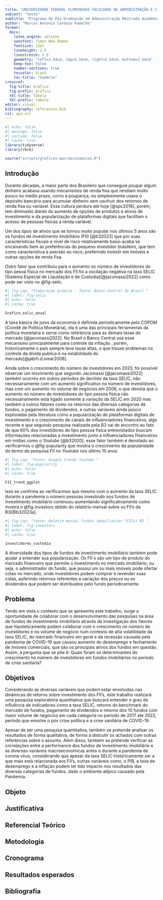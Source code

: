 ```yaml
---
title: "UNIVERSIDADE FEDERAL FLUMINENSE FACULDADE DE ADMINISTRAÇÃO E CIÊNCIAS CONTÁBEIS"
subject: "teste"
subtitle: "Programa de Pós-Graduação em Administração Mestrado Acadêmico em Administração"
author: "Marcus Antonio Cardoso Ramalho"
format:
  docx:
    latex_engine: xelatex
    sansfont: Times New Roman
    fontsize: 12pt
    lineheight: 1.5
    linestretch: 1.5
    geometry: "left=2.54cm, top=2.54cm, right=2.54cm, bottom=2.54cm"
    keep-tex: false
    number-sections: true
    toccolor: black
    toc-title: "Sumário"
crossref:
  fig-title: Gráfico    
  fig-prefix: gráfico
  tbl-title: Tabela     
  tbl-prefix: tabela
editor: visual
bibliography: references.bib
csl: apa.csl
---
```


\newpage

<!-- Muda a cor e o título do sumário na segunda página -->

```{=tex}
\hypersetup{linkcolor=black} 
\renewcommand{\contentsname}{Sumário}
\tableofcontents
\newpage
```
```r
#| echo: false
#| message: false
#| include: false
#| cache: true
library(tidyverse)
library(rbcb)

source("scripts/graficos-macroeconomicos.R")

```

## Introdução

Durante décadas, a maior parte dos Brasileiro que conseguia poupar algum dinheiro acabava usando mecanismos de renda fixa que rendiam muito pouco no médio prazo, como a poupança, ou simplesmente usava o depósito bancário para acumular dinheiro sem usufruir dos retornos de renda fixa ou variável. Essa cultura perdura até hoje [@spc2018], porém, tem diminuído diante do aumento de opções de produtos e ativos de investimento e da popularização de plataformas digitais que facilitam o acesso de pessoas físicas a renda variável.

Um dos tipos de ativos que se tornou muito popular nos últimos 5 anos são os fundos de investimento imobiliário (FII) [@b32023] que por suas características fiscais e nível de risco relativamente baixo acaba se encaixando bem às preferências do pequeno investidor brasileiro, que tem como característica a aversão ao risco, preferindo investir em imóveis e outras opções de renda fixa.

Outro fator que contribuiu para o aumento no número de investidores do tipo pesoa física no mercado dos FII foi a oscilação negativa na taxa SELIC (Sistema Especial de Liquidação e de Custodia)[@jacomassi2022] como pode ser visto no @fig-selic.

```r
#| fig-cap: "Elaboração própria - fonte: Banco Central do Brasil "
#| label: fig-selic
#| echo: false
#| cache: true

Grafico_selic_anual

```

A taxa básica de juros da economia é definida periodicamente pelo COPOM (Comitê de Política Monetária), ela é uma das principais ferramentas da política monetária e serve como referência para as demais taxas do mercado [@jacomassi2022]. No Brasil o Banco Central usa esse mecanismo principalmente para controle da inflação , porém, historicamente o país sempre teve taxas altas, o que trouxe problemas no controle da dívida publica e na estabilidade do mercado[@jabrh.d.omar2008].

Ainda sobre o crescimento do número de investidores em 2020, foi possível observar um movimento que segundo Jacomassi [@jacomassi2022] também ocorreu em outros períodos de declínio da taxa SELIC, não necessariamente com um aumento significativo no número de investidores, mas com um aumento no volume de negócios em 2006, o que denota que o aumento no número de investidores do tipo pessoa física não necessáriamente está ligado somente a variação da SELIC em 2020 mas também a outros fatores como os retornos das diversas categorias de fundos, o pagamento de dividendos, e outras variáveis ainda pouco exploradas pela literatura como a popularização de plataformas digitais de investimento e o crescimento de canais de influenciadores financeiros, algo recente e que segundo pesquisa realizada pela B3 vai de encontro ao fato de que 60% dos investidores do tipo pessoa física entrevistados buscam informações relacionadas a investimento junto a influenciadores financeiros em mídias como o *Youtube* [@b32020], esse fator também é denotado ao verificarmos o @fig-popularity que mostra o crescimento da popularidade do termo de pesquisa FII no Youtube nos último 10 anos*.*

```r
#| fig-cap: "fonte: Google trends Youtube "
#| label: fig-popularity
#| echo: false
#| cache: true

FII_trend_ggplot
```

Isso se confirma ao verificarmos que mesmo com o aumento da taxa SELIC durante a pandemia o número pessoas investindo nos fundos de investimento imobiliário continuou aumentando significativamente como mostra o @fig-investors obtido do relatório mensal sobre os FII's da B3[@b32023a].

```r
#| fig-cap: "fonte: Boletim mensal fundos imobiliários (FIIs) B3 "
#| label: fig-investors
#| echo: false
#| cache: true

investidores_custodia
```

A diversidade dos tipos de fundos de investimento imobiliário também pode ajudar a entender sua popularização. Os FII\`s são um tipo de produto do mercado financeiro que permite o investimento no mercado imobiliário, ou seja, o administrador do fundo, que possui um ou mais imóveis pode ofertar cotas no mercado, onde investidores podem comprar e revender suas cotas, auferindo retornos referentes a variação dos preços ou os dividendos que podem ser distribuidos pelo fundo periodicamente.

## Problema

Tendo em vista o contexto que se apresenta este trabalho, surge a oportunidade de colaborar com o desenvolvimento das pesquisas na área de fundos de investimento imobiliário através da investigação dos fatores que hipoteticamente podem colaborar com o crescimento no número de investidores e no volume de negócio num contexto de alta volatilidade da taxa SELIC, do mercado financeiro em geral e da recessão causada pela pandemia de COVID-19 que causou aumento do desemprego e fechamento de imóveis comerciais, que são os principais ativos dos fundos em questão. Assim, a pergunta que se põe é: Quais foram os determinantes do crescimento no número de investidores em fundos imobiliários no período de crise sanitária?

## Objetivos

Considerando as diversas variáveis que podem estar envolvidas nas dinâmicas de retorno sobre investimento dos FII's, este trabalho realizará uma pesquisa exploratória quantitativa que buscará entender o grau de influência de indicadores como a taxa SELIC, retorno do benchmark do mercado de fundos, pagamento de dividendos e retorno dos 10 fundos com maior volume de negócios em cada categoria no período de 2017 até 2022, período que envolve o pós crise política e a crise sanitária de COVID-19.

Apesar de ser uma pesquisa quantitativa, também se pretende analisar os resultados de forma qualitativa, de forma a distcutir os achados com outras referências sobre o assunto. Além disso, também se pretende verificar as correlações entre a performance dos fundos de investimento imobiliário e as diversas variáveis macroeconomicas antes e durante a pandemia de corona vírus, considerando que apesar da taxa SELIC historicamente ser a que mais está relacionada aos FII's, outras variáveis como, o PIB, a taxa de desemprego e a inflação podem ter tido impacto nos resultados das diversas categorias de fundos, dado o ambiente atípico causado pela Pandemia.

## Objeto

## Justificativa

## Referencial Teórico

## Metodologia

## Cronograma

## Resultados esperados

\newpage

## Bibliografia
